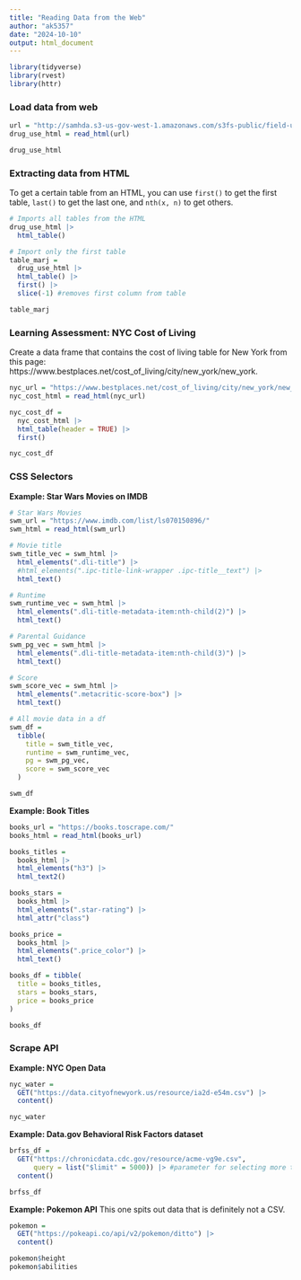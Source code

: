 ```yaml
---
title: "Reading Data from the Web"
author: "ak5357"
date: "2024-10-10"
output: html_document
---
```


```r
library(tidyverse)
library(rvest)
library(httr)
```


### Load data from web

```r
url = "http://samhda.s3-us-gov-west-1.amazonaws.com/s3fs-public/field-uploads/2k15StateFiles/NSDUHsaeShortTermCHG2015.htm"
drug_use_html = read_html(url)

drug_use_html
```


### Extracting data from HTML

To get a certain table from an HTML, you can use `first()` to get the first table, `last()` to get the last one, and `nth(x, n)` to get others.

```r
# Imports all tables from the HTML
drug_use_html |>
  html_table()

# Import only the first table
table_marj = 
  drug_use_html |> 
  html_table() |> 
  first() |> 
  slice(-1) #removes first column from table

table_marj
```


### Learning Assessment: NYC Cost of Living

Create a data frame that contains the cost of living table for New York from this page: https://www.bestplaces.net/cost_of_living/city/new_york/new_york.

```r
nyc_url = "https://www.bestplaces.net/cost_of_living/city/new_york/new_york"
nyc_cost_html = read_html(nyc_url)

nyc_cost_df =
  nyc_cost_html |> 
  html_table(header = TRUE) |> 
  first()

nyc_cost_df
```

### CSS Selectors

**Example: Star Wars Movies on IMDB**
```r
# Star Wars Movies
swm_url = "https://www.imdb.com/list/ls070150896/"
swm_html = read_html(swm_url)

# Movie title
swm_title_vec = swm_html |> 
  html_elements(".dli-title") |> 
  #html_elements(".ipc-title-link-wrapper .ipc-title__text") |> 
  html_text()

# Runtime
swm_runtime_vec = swm_html |> 
  html_elements(".dli-title-metadata-item:nth-child(2)") |> 
  html_text()

# Parental Guidance
swm_pg_vec = swm_html |> 
  html_elements(".dli-title-metadata-item:nth-child(3)") |> 
  html_text()

# Score
swm_score_vec = swm_html |> 
  html_elements(".metacritic-score-box") |> 
  html_text()

# All movie data in a df
swm_df = 
  tibble(
    title = swm_title_vec,
    runtime = swm_runtime_vec,
    pg = swm_pg_vec,
    score = swm_score_vec
  )

swm_df

```


**Example: Book Titles**
```r
books_url = "https://books.toscrape.com/"
books_html = read_html(books_url)

books_titles = 
  books_html |> 
  html_elements("h3") |> 
  html_text2()

books_stars = 
  books_html |>
  html_elements(".star-rating") |>
  html_attr("class")

books_price = 
  books_html |>
  html_elements(".price_color") |>
  html_text()

books_df = tibble(
  title = books_titles,
  stars = books_stars,
  price = books_price
)

books_df
```

### Scrape API
**Example: NYC Open Data**
```r
nyc_water = 
  GET("https://data.cityofnewyork.us/resource/ia2d-e54m.csv") |> 
  content()

nyc_water
```

**Example: Data.gov Behavioral Risk Factors dataset**
```r
brfss_df = 
  GET("https://chronicdata.cdc.gov/resource/acme-vg9e.csv",
      query = list("$limit" = 5000)) |> #parameter for selecting more than the default given rows from this specific API
  content()

brfss_df
```

**Example: Pokemon API**
This one spits out data that is definitely not a CSV.
```r
pokemon =
  GET("https://pokeapi.co/api/v2/pokemon/ditto") |> 
  content()

pokemon$height
pokemon$abilities
```





